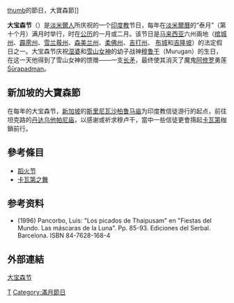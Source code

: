 [[file:Thaipusam_Murugan.jpg|thumb]]的節日，大寶森節]]

'''大宝森节'''（{{lang-ta|தைப்பூசம்}}）是[[泰米尔人|淡米爾人]]所庆祝的一个[[印度教|印度教]]节日，每年在[[淡米爾曆|淡米爾曆]]的“泰月”（第十个月）满月时举行，时在[[公历|公历]]的一月或二月。该节日是[[马来西亚|马来西亚]]六州兩地（[[槟城州|槟城州]]、[[霹雳州|霹雳州]]、[[雪兰莪州|雪兰莪州]]、[[森美兰州|森美兰州]]、[[柔佛州|柔佛州]]、[[吉打州|吉打州]]、 [[布城|布城]]和[[吉隆坡|吉隆坡]]）的法定假日之一。大宝森节庆祝[[湿婆|湿婆]]和[[雪山女神|雪山女神]]的幼子战神[[室建陀|穆鲁干]]（Murugan）的生日，在这一天他得到了雪山女神的馈赠——一支[[长矛|长矛]]，最终使其消灭了魔鬼[[阿修罗|阿修罗]]勇莲[[Special:搜索/Śūrapadmā|Śūrapadm]]an。

==新加坡的大寶森節==
在每年的大宝森节，[[新加坡|新加坡]]的[[斯里尼瓦沙柏鲁马庙|斯里尼瓦沙柏鲁马庙]]为印度教信徒游行的起点，前往坦克路的[[丹达乌他帕尼庙|丹达乌他帕尼庙]]，以感谢或祈求穆卢干，當中一些信徒更會揹起[[卡瓦第|卡瓦第]]枷鎖前行。

==參考條目==
*[[蹈火节|蹈火节]]
*[[卡瓦第之舞|卡瓦第之舞]]

==参考资料==
* (1996) Pancorbo, Luis: "Los picados de Thaipusam" en "Fiestas del Mundo. Las máscaras de la Luna". Pp. 85-93. Ediciones del Serbal. Barcelona. ISBN 84-7628-168-4

==外部連結==
[http://www.etawau.com/Religion/Hinduism/Thaipusam2312.htm 大宝森节] {{Wayback|url=http://www.etawau.com/Religion/Hinduism/Thaipusam2312.htm |date=20190906184258 }}
[[Category:印度教节日|T]]
[[Category:滿月節日|Category:滿月節日]]